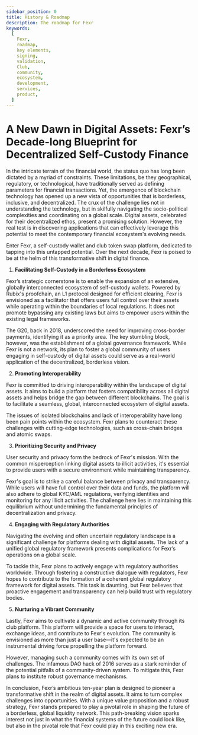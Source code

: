 ```yaml
---
sidebar_position: 0
title: History & Roadmap
description: The roadmap for Fexr
keywords:
  [
    Fexr,
    roadmap,
    key elements,
    signing,
    validation,
    Club,
    community,
    ecosystem,
    development,
    services,
    product,
  ]
---
```



# A New Dawn in Digital Assets: Fexr’s Decade-long Blueprint for Decentralized Self-Custody Finance

In the intricate terrain of the financial world, the status quo has long been dictated by a myriad of constraints. These limitations, be they geographical, regulatory, or technological, have traditionally served as defining parameters for financial transactions. Yet, the emergence of blockchain technology has opened up a new vista of opportunities that is borderless, inclusive, and decentralized. The crux of the challenge lies not in understanding the technology, but in skilfully navigating the socio-political complexities and coordinating on a global scale. Digital assets, celebrated for their decentralized ethos, present a promising solution. However, the real test is in discovering applications that can effectively leverage this potential to meet the contemporary financial ecosystem's evolving needs.

Enter Fexr, a self-custody wallet and club token swap platform, dedicated to tapping into this untapped potential. Over the next decade, Fexr is poised to be at the helm of this transformative shift in digital finance.

1. **Facilitating Self-Custody in a Borderless Ecosystem**

Fexr’s strategic cornerstone is to enable the expansion of an extensive, globally interconnected ecosystem of self-custody wallets. Powered by Rubix's proofchain, an L1 protocol designed for efficient clearing, Fexr is envisioned as a facilitator that offers users full control over their assets while operating within the boundaries of local regulations. It does not promote bypassing any existing laws but aims to empower users within the existing legal frameworks.

The G20, back in 2018, underscored the need for improving cross-border payments, identifying it as a priority area. The key stumbling block, however, was the establishment of a global governance framework. While Fexr is not a network, its plan to foster a global community of users engaging in self-custody of digital assets could serve as a real-world application of the decentralized, borderless vision.

2. **Promoting Interoperability**

Fexr is committed to driving interoperability within the landscape of digital assets. It aims to build a platform that fosters compatibility across all digital assets and helps bridge the gap between different blockchains. The goal is to facilitate a seamless, global, interconnected ecosystem of digital assets.

The issues of isolated blockchains and lack of interoperability have long been pain points within the ecosystem. Fexr plans to counteract these challenges with cutting-edge technologies, such as cross-chain bridges and atomic swaps.

3. **Prioritizing Security and Privacy**

User security and privacy form the bedrock of Fexr's mission. With the common misperception linking digital assets to illicit activities, it's essential to provide users with a secure environment while maintaining transparency.

Fexr's goal is to strike a careful balance between privacy and transparency. While users will have full control over their data and funds, the platform will also adhere to global KYC/AML regulations, verifying identities and monitoring for any illicit activities. The challenge here lies in maintaining this equilibrium without undermining the fundamental principles of decentralization and privacy.

4. **Engaging with Regulatory Authorities**

Navigating the evolving and often uncertain regulatory landscape is a significant challenge for platforms dealing with digital assets. The lack of a unified global regulatory framework presents complications for Fexr’s operations on a global scale.

To tackle this, Fexr plans to actively engage with regulatory authorities worldwide. Through fostering a constructive dialogue with regulators, Fexr hopes to contribute to the formation of a coherent global regulatory framework for digital assets. This task is daunting, but Fexr believes that proactive engagement and transparency can help build trust with regulatory bodies.

5. **Nurturing a Vibrant Community**

Lastly, Fexr aims to cultivate a dynamic and active community through its club platform. This platform will provide a space for users to interact, exchange ideas, and contribute to Fexr's evolution. The community is envisioned as more than just a user base—it's expected to be an instrumental driving force propelling the platform forward.

However, managing such a community comes with its own set of challenges. The infamous DAO hack of 2016 serves as a stark reminder of the potential pitfalls of a community-driven system. To mitigate this, Fexr plans to institute robust governance mechanisms.

In conclusion, Fexr’s ambitious ten-year plan is designed to pioneer a transformative shift in the realm of digital assets. It aims to turn complex challenges into opportunities. With a unique value proposition and a robust strategy, Fexr stands prepared to play a pivotal role in shaping the future of a borderless, global liquidity network. This path-breaking vision sparks interest not just in what the financial systems of the future could look like, but also in the pivotal role that Fexr could play in this exciting new era.

<Timeline />
